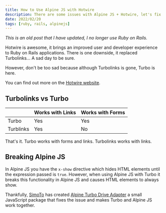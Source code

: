```yaml
---
title: How to Use Alpine JS with Hotwire
description: There are some issues with Alpine JS + Hotwire, let's fix that.
date: 2022/02/20
tags: [ruby, rails, alpinejs]
---
```


_This is an old post that I have updated, I no longer use Ruby on Rails._

Hotwire is awesome, it brings an improved user and developer experience to Ruby
on Rails applications. There is one downside, it replaced Turbolinks... A sad
day to be sure.

However, don't be too sad because although Turbolinks is gone, Turbo is here.

You can find out more on the [Hotwire website](https://hotwire.dev/).

## Turbolinks vs Turbo

|           | Works with Links | Works with Forms |
| --------- | ---------------- | ---------------- |
| Turbo     | Yes              | Yes              |
| Turblinks | Yes              | No               |

That's it. Turbo works with forms and links. Turbolinks works with links.

## Breaking Alpine JS

In Alpine JS you have the `x-show` directive which hides HTML elements until the
expression passed is `true`. However, when using Alpine JS with Turbo it breaks
this functionality in Alpine JS and causes HTML elements to always show.

Thankfully, [SimoTo](https://github.com/SimoTo) has created
[Alpine Turbo Drive Adapter](https://github.com/SimoTod/alpine-turbo-drive-adapter)
a small JavaScript package that fixes the issue and makes Turbo and Alpine JS
work together.

